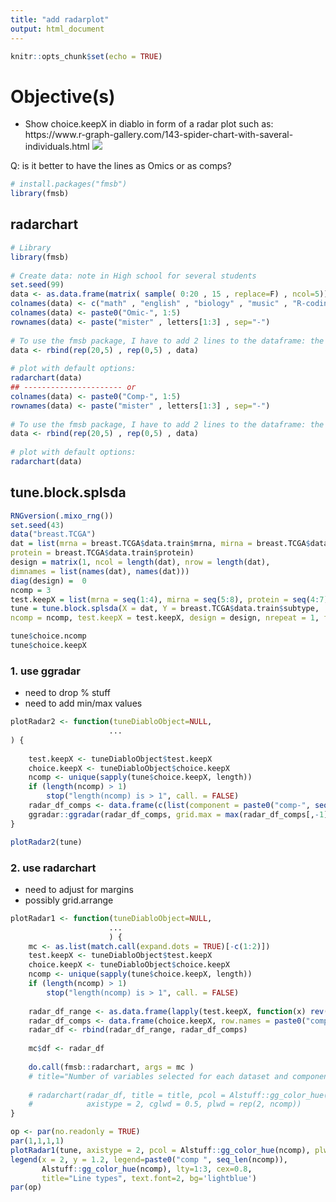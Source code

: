 ```yaml
---
title: "add radarplot"
output: html_document
---
```


```r
knitr::opts_chunk$set(echo = TRUE)
```


# Objective(s)

- Show choice.keepX in diablo in form of a radar plot such as: https://www.r-graph-gallery.com/143-spider-chart-with-saveral-individuals.html
![](rplot11_lin.png)

Q: is it better to have the lines as Omics or as comps?

```r
# install.packages("fmsb")
library(fmsb)
```

## radarchart

```r
# Library
library(fmsb)
 
# Create data: note in High school for several students
set.seed(99)
data <- as.data.frame(matrix( sample( 0:20 , 15 , replace=F) , ncol=5))
colnames(data) <- c("math" , "english" , "biology" , "music" , "R-coding" )
colnames(data) <- paste0("Omic-", 1:5)
rownames(data) <- paste("mister" , letters[1:3] , sep="-")
 
# To use the fmsb package, I have to add 2 lines to the dataframe: the max and min of each variable to show on the plot!
data <- rbind(rep(20,5) , rep(0,5) , data)
 
# plot with default options:
radarchart(data)
## ---------------------- or
colnames(data) <- paste0("Comp-", 1:5)
rownames(data) <- paste("mister" , letters[1:3] , sep="-")
 
# To use the fmsb package, I have to add 2 lines to the dataframe: the max and min of each variable to show on the plot!
data <- rbind(rep(20,5) , rep(0,5) , data)
 
# plot with default options:
radarchart(data)
```

## tune.block.splsda

```r
RNGversion(.mixo_rng())
set.seed(43)
data("breast.TCGA")
dat = list(mrna = breast.TCGA$data.train$mrna, mirna = breast.TCGA$data.train$mirna,
protein = breast.TCGA$data.train$protein)
design = matrix(1, ncol = length(dat), nrow = length(dat),
dimnames = list(names(dat), names(dat)))
diag(design) =  0
ncomp = 3
test.keepX = list(mrna = seq(1:4), mirna = seq(5:8), protein = seq(4:7))
tune = tune.block.splsda(X = dat, Y = breast.TCGA$data.train$subtype,
ncomp = ncomp, test.keepX = test.keepX, design = design, nrepeat = 1, folds = 3, cpus = 3, progressBar = TRUE)
```

```r
tune$choice.ncomp
tune$choice.keepX
```

### 1. use ggradar

* need to drop % stuff
* need to add min/max values

```r
plotRadar2 <- function(tuneDiabloObject=NULL, 
                      ...
) {
 
    test.keepX <- tuneDiabloObject$test.keepX
    choice.keepX <- tuneDiabloObject$choice.keepX
    ncomp <- unique(sapply(tune$choice.keepX, length))
    if (length(ncomp) > 1) 
        stop("length(ncomp) is > 1", call. = FALSE)
    radar_df_comps <- data.frame(c(list(component = paste0("comp-", seq_len(ncomp))), choice.keepX))
    ggradar::ggradar(radar_df_comps, grid.max = max(radar_df_comps[,-1]), )
}

plotRadar2(tune)
```

### 2. use radarchart

* need to adjust for margins
* possibly grid.arrange

```r
plotRadar1 <- function(tuneDiabloObject=NULL, 
                      ...
                      ) {
    mc <- as.list(match.call(expand.dots = TRUE)[-c(1:2)])
    test.keepX <- tuneDiabloObject$test.keepX
    choice.keepX <- tuneDiabloObject$choice.keepX
    ncomp <- unique(sapply(tune$choice.keepX, length))
    if (length(ncomp) > 1) 
        stop("length(ncomp) is > 1", call. = FALSE)
    
    radar_df_range <- as.data.frame(lapply(test.keepX, function(x) rev(range(x))))
    radar_df_comps <- data.frame(choice.keepX, row.names = paste0("comp-", seq_len(ncomp)))
    radar_df <- rbind(radar_df_range, radar_df_comps)
    
    mc$df <- radar_df
    
    do.call(fmsb::radarchart, args = mc )
    # title="Number of variables selected for each dataset and component",
    
    # radarchart(radar_df, title = title, pcol = Alstuff::gg_color_hue(ncomp),
    #            axistype = 2, cglwd = 0.5, plwd = rep(2, ncomp))
}
```

```r
op <- par(no.readonly = TRUE)
par(1,1,1,1)
plotRadar1(tune, axistype = 2, pcol = Alstuff::gg_color_hue(ncomp), plwd = rep(2, 3))
legend(x = 2, y = 1.2, legend=paste0("comp ", seq_len(ncomp)),
       Alstuff::gg_color_hue(ncomp), lty=1:3, cex=0.8,
       title="Line types", text.font=2, bg='lightblue')
par(op)
```




